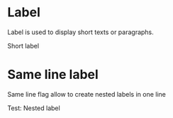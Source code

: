

<Meta title="Design System/ui/Label" component={Label} />

# Label

Label is used to display short texts or paragraphs.

<Preview withToolbar>
  <Story name="default">
    <Label strong={boolean('Strong', false)} pointer={boolean('Pointer', false)}>
      Short label
    </Label>
  </Story>
</Preview>

# Same line label

Same line flag allow to create nested labels in one line

<Preview withToolbar>
  <Story name="same line">
    <Label strong>
      Test: <Label sameLine>Nested label</Label>
    </Label>
  </Story>
</Preview>
